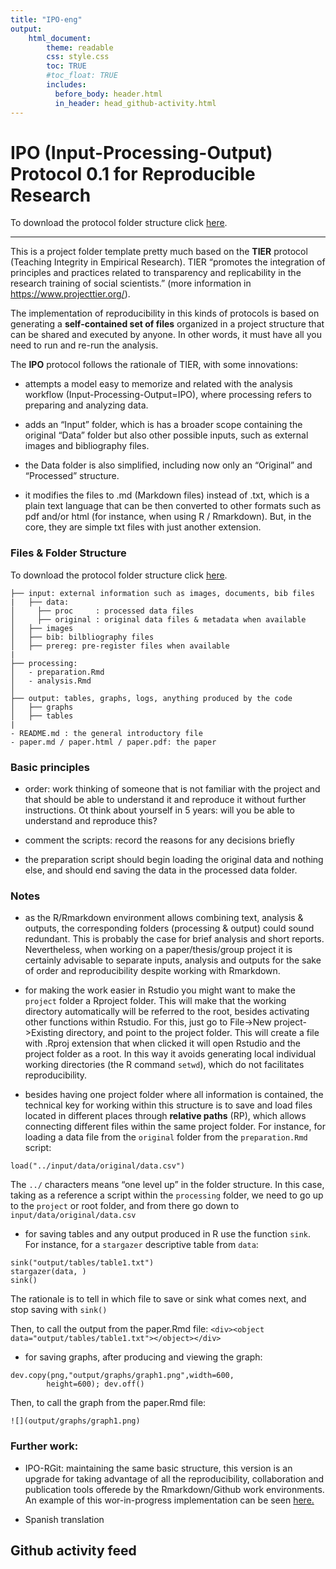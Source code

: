 ```yaml
---
title: "IPO-eng"
output:
    html_document:
        theme: readable
        css: style.css
        toc: TRUE
        #toc_float: TRUE
        includes:
          before_body: header.html
          in_header: head_github-activity.html
---
```

<div class="mycontent">


# IPO (Input-Processing-Output) Protocol 0.1 for Reproducible Research

To download the protocol folder structure click [here](https://juancarloscastillo.github.io/ipo/IPO_template/IPO-Project_template.tar.gz).

----

This is a project folder template pretty much based on the **TIER** protocol (Teaching Integrity in Empirical Research). TIER "promotes the integration of principles and practices related to transparency and replicability in the research training of social scientists." (more information in [https://www.projecttier.org/](https://www.projecttier.org/)).

The implementation of reproducibility in this kinds of protocols is based on generating a **self-contained set of files** organized in a project structure that can be shared and executed by anyone. In other words, it must have all you need to run and re-run the analysis.

The **IPO** protocol follows the rationale of TIER, with some innovations:

- attempts a model easy to memorize and related with the analysis workflow (Input-Processing-Output=IPO), where processing refers to preparing and analyzing data.

- adds an "Input" folder, which is has a broader scope containing the original "Data" folder but also other possible inputs, such as external images and bibliography files.

- the Data folder is also simplified, including now only an "Original" and "Processed" structure.

- it modifies the files to .md (Markdown files) instead of .txt, which is a plain text language that can be then converted to other formats such as pdf and/or html (for instance, when using R / Rmarkdown). But, in the core, they are simple txt files with just another extension.


### Files & Folder Structure

To download the protocol folder structure click [here](https://juancarloscastillo.github.io/ipo/IPO_template/IPO-Project_template.tar.gz).

```
├── input: external information such as images, documents, bib files
|   ├── data:
│     ├── proc     : processed data files
│     ├── original : original data files & metadata when available
│   ├── images
│   ├── bib: bilbliography files
│   ├── prereg: pre-register files when available
|
├── processing:
│   - preparation.Rmd
│   - analysis.Rmd
│
├── output: tables, graphs, logs, anything produced by the code
│   ├── graphs
│   ├── tables
|
- README.md : the general introductory file
- paper.md / paper.html / paper.pdf: the paper

```

### Basic principles

- order: work thinking of someone that is not familiar with the project and that should be able to understand it and reproduce it without further instructions. Ot think about yourself in 5 years: will you be able to understand and reproduce this?

- comment the scripts: record the reasons for any decisions briefly

- the preparation script should begin loading the original data and nothing else, and should end saving the data in the processed data folder.



### Notes

- as the R/Rmarkdown environment allows combining text, analysis & outputs, the corresponding folders (processing & output) could sound redundant. This is probably the case for brief analysis and short reports. Nevertheless, when working on a paper/thesis/group project it is certainly advisable to separate inputs, analysis and outputs for the sake of order and reproducibility despite working with Rmarkdown.

- for making the work easier in Rstudio you might want to make the `project` folder a Rproject folder. This will make that the working directory automatically will be referred to the root, besides activating other functions within Rstudio. For this, just go to File->New project->Existing directory, and point to the project folder. This will create a file with .Rproj extension that when clicked it will open Rstudio and the project folder as a root. In this way it avoids generating local individual working directories (the R command `setwd`), which do not facilitates reproducibility.

- besides having one project folder where all information is contained, the technical key for working within this structure is to save and load files located in different places through **relative paths** (RP), which allows connecting different files within the same project folder. For instance, for loading a data file from the `original` folder from the `preparation.Rmd` script:

```
load("../input/data/original/data.csv")
```
  The `../` characters means "one level up" in the folder structure. In this case, taking as a reference a script within the `processing` folder, we need to go up to the `project` or root folder, and from there go down to  `input/data/original/data.csv`

- for saving tables and any output produced in R use the function `sink`. For instance, for a `stargazer` descriptive table from `data`:

```
sink("output/tables/table1.txt")
stargazer(data, )
sink()
```
  The rationale is to tell in which file to save or sink what comes next, and stop saving with `sink()`

  Then, to call the output from the paper.Rmd file:
`<div><object data="output/tables/table1.txt"></object></div>`

- for saving graphs, after producing and viewing the graph:

```
dev.copy(png,"output/graphs/graph1.png",width=600,
      	height=600); dev.off()
```
  Then, to call the graph from the paper.Rmd file:

```
![](output/graphs/graph1.png)
```

### Further work:

- IPO-RGit: maintaining the same basic structure, this version is an upgrade for taking advantage of all the reproducibility, collaboration and publication tools offerede by the Rmarkdown/Github work environments. An example of this wor-in-progress implementation can be seen [here.](https://juancarloscastillo.github.io/merit-scale/)

- Spanish translation


## Github activity feed

<div id="feed"></div>


# {-}

<br><br><br>
</div>
